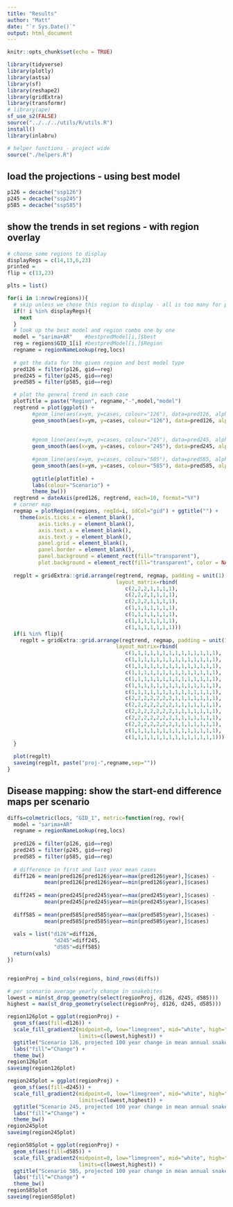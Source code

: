 ```yaml
---
title: "Results"
author: "Matt"
date: "`r Sys.Date()`"
output: html_document
---
```


```r
knitr::opts_chunk$set(echo = TRUE)

library(tidyverse)
library(plotly)
library(astsa)
library(sf)
library(reshape2)
library(gridExtra)
library(transformr)
# library(ape)
sf_use_s2(FALSE)
source("../../../utils/R/utils.R")
install()
library(inlabru)

# helper functions - project wide
source("./helpers.R")
```

## load the projections - using best model

```r
p126 = decache("ssp126")
p245 = decache("ssp245")
p585 = decache("ssp585")
```

## show the trends in set regions - with region overlay
```r

# choose some regions to display
displayRegs = c(14,13,6,23)
printed = 
flip = c(13,23)

plts = list()

for(i in 1:nrow(regions)){
  # skip unless we chose this region to display - all is too many for paper
  if(! i %in% displayRegs){
    next
  }
  # look up the best model and region combo one by one
  model = "sarima+AR"    #bestpredModel[i,]$best
  reg = regions$GID_1[i] #bestpredModel[i,]$Region
  regname = regionNameLookup(reg,locs)
  
  # get the data for the given region and best model type
  pred126 = filter(p126, gid==reg)
  pred245 = filter(p245, gid==reg)
  pred585 = filter(p585, gid==reg)

  # plot the general trend in each case
  plotTitle = paste("Region", regname,"-",model,"model")
  regtrend = plot(ggplot() +
        #geom_line(aes(x=ym, y=cases, colour="126"), data=pred126, alpha=0.25) + 
        geom_smooth(aes(x=ym, y=cases, colour="126"), data=pred126, alpha=0.5, se=T) + 
         
         
        #geom_line(aes(x=ym, y=cases, colour="245"), data=pred245, alpha=0.25) +
        geom_smooth(aes(x=ym, y=cases, colour="245"), data=pred245, alpha=0.5, se=T) +
         
        #geom_line(aes(x=ym, y=cases, colour="585"), data=pred585, alpha=0.25) + 
        geom_smooth(aes(x=ym, y=cases, colour="585"), data=pred585, alpha=0.5, se=T) + 
          
        ggtitle(plotTitle) +
        labs(colour="Scenario") +
        theme_bw())
  regtrend = dateAxis(pred126, regtrend, each=10, format="%Y")
  # corner map
  regmap = plotRegion(regions, regId=i, idCol="gid") + ggtitle("") + 
    theme(axis.ticks.x = element_blank(),
          axis.ticks.y = element_blank(),
          axis.text.x = element_blank(),
          axis.text.y = element_blank(),
          panel.grid = element_blank(),
          panel.border = element_blank(),
          panel.background = element_rect(fill="transparent"),
          plot.background = element_rect(fill="transparent", color = NA))
    
  regplt = gridExtra::grid.arrange(regtrend, regmap, padding = unit(1),
                                   layout_matrix=rbind(
                                      c(2,2,2,1,1,1,1),
                                      c(2,2,2,1,1,1,1),
                                      c(2,2,2,1,1,1,1),
                                      c(1,1,1,1,1,1,1),
                                      c(1,1,1,1,1,1,1),
                                      c(1,1,1,1,1,1,1),
                                      c(1,1,1,1,1,1,1)))
  if(i %in% flip){
    regplt = gridExtra::grid.arrange(regtrend, regmap, padding = unit(1),
                                   layout_matrix=rbind(
                                      c(1,1,1,1,1,1,1,1,1,1,1,1,1,1),
                                      c(1,1,1,1,1,1,1,1,1,1,1,1,1,1),
                                      c(1,1,1,1,1,1,1,1,1,1,1,1,1,1),
                                      c(1,1,1,1,1,1,1,1,1,1,1,1,1,1),
                                      c(1,1,1,1,1,1,1,1,1,1,1,1,1,1),
                                      c(1,1,1,1,1,1,1,1,1,1,1,1,1,1),
                                      c(1,1,1,1,1,1,1,1,1,1,1,1,1,1),
                                      c(2,2,2,2,2,2,2,1,1,1,1,1,1,1),
                                      c(2,2,2,2,2,2,2,1,1,1,1,1,1,1),
                                      c(2,2,2,2,2,2,2,1,1,1,1,1,1,1),
                                      c(2,2,2,2,2,2,2,1,1,1,1,1,1,1),
                                      c(2,2,2,2,2,2,2,1,1,1,1,1,1,1),
                                      c(1,1,1,1,1,1,1,1,1,1,1,1,1,1),
                                      c(1,1,1,1,1,1,1,1,1,1,1,1,1,1)))
  }
  
  plot(regplt)
  saveimg(regplt, paste("proj-",regname,sep=""))
}
```



## Disease mapping: show the start-end difference maps per scenario

```r

diffs=colmetric(locs, "GID_1", metric=function(reg, row){
  model = "sarima+AR" 
  regname = regionNameLookup(reg,locs)
  
  pred126 = filter(p126, gid==reg)
  pred245 = filter(p245, gid==reg)
  pred585 = filter(p585, gid==reg)
  
  # difference in first and last year mean cases
  diff126 = mean(pred126[pred126$year==max(pred126$year),]$cases) - 
            mean(pred126[pred126$year==min(pred126$year),]$cases)
  
  diff245 = mean(pred245[pred245$year==max(pred245$year),]$cases) - 
            mean(pred245[pred245$year==min(pred245$year),]$cases)
  
  diff585 = mean(pred585[pred585$year==max(pred585$year),]$cases) - 
            mean(pred585[pred585$year==min(pred585$year),]$cases)
  
  vals = list("d126"=diff126,
               "d245"=diff245,
               "d585"=diff585)
  return(vals)
})


regionProj = bind_cols(regions, bind_rows(diffs))

# per scenario average yearly change in snakebites
lowest = min(st_drop_geometry(select(regionProj, d126, d245, d585)))
highest = max(st_drop_geometry(select(regionProj, d126, d245, d585)))

region126plot = ggplot(regionProj) + 
  geom_sf(aes(fill=d126)) +
  scale_fill_gradient2(midpoint=0, low="limegreen", mid="white", high="red3", 
                       limits=c(lowest,highest)) +
  ggtitle("Scenario 126, projected 100 year change in mean annual snakebites") + 
  labs("fill"="Change") +
  theme_bw()
region126plot
saveimg(region126plot)

region245plot = ggplot(regionProj) + 
  geom_sf(aes(fill=d245)) +
  scale_fill_gradient2(midpoint=0, low="limegreen", mid="white", high="red3", 
                       limits=c(lowest,highest)) +
  ggtitle("Scenario 245, projected 100 year change in mean annual snakebites") + 
  labs("fill"="Change") +
  theme_bw()
region245plot
saveimg(region245plot)

region585plot = ggplot(regionProj) + 
  geom_sf(aes(fill=d585)) +
  scale_fill_gradient2(midpoint=0, low="limegreen", mid="white", high="red3", 
                       limits=c(lowest,highest)) +
  ggtitle("Scenario 585, projected 100 year change in mean annual snakebites") + 
  labs("fill"="Change") +
  theme_bw()
region585plot
saveimg(region585plot)

```











